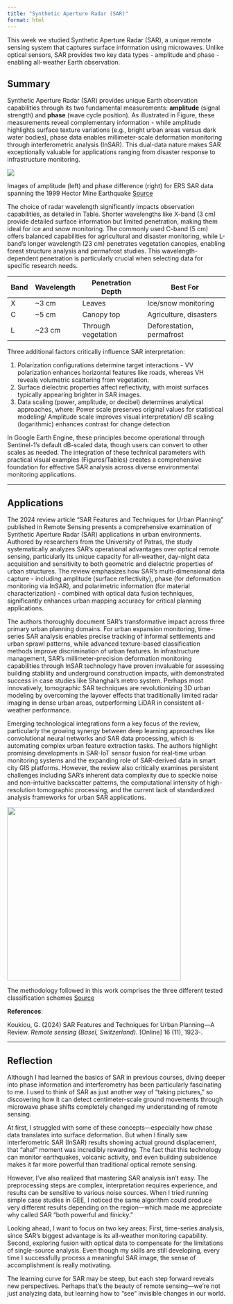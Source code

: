 ```yaml
---
title: "Synthetic Aperture Radar (SAR)"
format: html
---
```

This week we studied Synthetic Aperture Radar (SAR), a unique remote sensing system that captures surface information using microwaves. Unlike optical sensors, SAR provides two key data types - amplitude and phase - enabling all-weather Earth observation. 

## Summary

Synthetic Aperture Radar (SAR) provides unique Earth observation capabilities through its two fundamental measurements: **amplitude** (signal strength) and **phase** (wave cycle position). As illustrated in Figure, these measurements reveal complementary information - while amplitude highlights surface texture variations (e.g., bright urban areas versus dark water bodies), phase data enables millimeter-scale deformation monitoring through interferometric analysis (InSAR). This dual-data nature makes SAR exceptionally valuable for applications ranging from disaster response to infrastructure monitoring.

![](https://www.researchgate.net/profile/David-Sandwell/publication/256830372/figure/fig8/AS:297985264111632@1448056631555/Fig-A2-Images-of-amplitude-left-and-phase-difference-right-for-ERS-SAR-data.png)

Images of amplitude (left) and phase difference (right) for ERS SAR data spanning the 1999 Hector Mine Earthquake [Source](https://www.researchgate.net/figure/Fig-A2-Images-of-amplitude-left-and-phase-difference-right-for-ERS-SAR-data_fig8_256830372)

The choice of radar wavelength significantly impacts observation capabilities, as detailed in Table. Shorter wavelengths like X-band (3 cm) provide detailed surface information but limited penetration, making them ideal for ice and snow monitoring. The commonly used C-band (5 cm) offers balanced capabilities for agricultural and disaster monitoring, while L-band's longer wavelength (23 cm) penetrates vegetation canopies, enabling forest structure analysis and permafrost studies. This wavelength-dependent penetration is particularly crucial when selecting data for specific research needs.

| Band | Wavelength | Penetration Depth  | Best For                  |
|------|------------|--------------------|---------------------------|
| X    | \~3 cm     | Leaves             | Ice/snow monitoring       |
| C    | \~5 cm     | Canopy top         | Agriculture, disasters    |
| L    | \~23 cm    | Through vegetation | Deforestation, permafrost |

Three additional factors critically influence SAR interpretation:

1.  Polarization configurations determine target interactions - VV polarization enhances horizontal features like roads, whereas VH reveals volumetric scattering from vegetation.
2.  Surface dielectric properties affect reflectivity, with moist surfaces typically appearing brighter in SAR images.
3.  Data scaling (power, amplitude, or decibel) determines analytical approaches, where: Power scale preserves original values for statistical modeling/ Amplitude scale improves visual interpretation/ dB scaling (logarithmic) enhances contrast for change detection

In Google Earth Engine, these principles become operational through Sentinel-1's default dB-scaled data, though users can convert to other scales as needed. The integration of these technical parameters with practical visual examples (Figures/Tables) creates a comprehensive foundation for effective SAR analysis across diverse environmental monitoring applications.

------------------------------------------------------------------------

## Applications

The 2024 review article "SAR Features and Techniques for Urban Planning" published in Remote Sensing presents a comprehensive examination of Synthetic Aperture Radar (SAR) applications in urban environments. Authored by researchers from the University of Patras, the study systematically analyzes SAR's operational advantages over optical remote sensing, particularly its unique capacity for all-weather, day-night data acquisition and sensitivity to both geometric and dielectric properties of urban structures. The review emphasizes how SAR's multi-dimensional data capture - including amplitude (surface reflectivity), phase (for deformation monitoring via InSAR), and polarimetric information (for material characterization) - combined with optical data fusion techniques, significantly enhances urban mapping accuracy for critical planning applications.

The authors thoroughly document SAR's transformative impact across three primary urban planning domains. For urban expansion monitoring, time-series SAR analysis enables precise tracking of informal settlements and urban sprawl patterns, while advanced texture-based classification methods improve discrimination of urban features. In infrastructure management, SAR's millimeter-precision deformation monitoring capabilities through InSAR technology have proven invaluable for assessing building stability and underground construction impacts, with demonstrated success in case studies like Shanghai's metro system. Perhaps most innovatively, tomographic SAR techniques are revolutionizing 3D urban modeling by overcoming the layover effects that traditionally limited radar imaging in dense urban areas, outperforming LiDAR in consistent all-weather performance.

Emerging technological integrations form a key focus of the review, particularly the growing synergy between deep learning approaches like convolutional neural networks and SAR data processing, which is automating complex urban feature extraction tasks. The authors highlight promising developments in SAR-IoT sensor fusion for real-time urban monitoring systems and the expanding role of SAR-derived data in smart city GIS platforms. However, the review also critically examines persistent challenges including SAR's inherent data complexity due to speckle noise and non-intuitive backscatter patterns, the computational intensity of high-resolution tomographic processing, and the current lack of standardized analysis frameworks for urban SAR applications.

<img src="https://www.researchgate.net/publication/380914201/figure/fig4/AS:11431281251835340@1718360471586/The-methodology-followed-in-this-work-comprises-the-three-different-tested-classification.tif" width="400"/>

The methodology followed in this work comprises the three different tested classification schemes [Source](https://www.researchgate.net/publication/380914201_SAR_Features_and_Techniques_for_Urban_Planning-A_Review)

**References**:

Koukiou, G. (2024) SAR Features and Techniques for Urban Planning—A Review. *Remote sensing (Basel, Switzerland)*. \[Online\] 16 (11), 1923-.

------------------------------------------------------------------------

## Reflection

Although I had learned the basics of SAR in previous courses, diving deeper into phase information and interferometry has been particularly fascinating to me. I used to think of SAR as just another way of "taking pictures," so discovering how it can detect centimeter-scale ground movements through microwave phase shifts completely changed my understanding of remote sensing.

At first, I struggled with some of these concepts—especially how phase data translates into surface deformation. But when I finally saw interferometric SAR (InSAR) results showing actual ground displacement, that "aha!" moment was incredibly rewarding. The fact that this technology can monitor earthquakes, volcanic activity, and even building subsidence makes it far more powerful than traditional optical remote sensing.

However, I've also realized that mastering SAR analysis isn't easy. The preprocessing steps are complex, interpretation requires experience, and results can be sensitive to various noise sources. When I tried running simple case studies in GEE, I noticed the same algorithm could produce very different results depending on the region—which made me appreciate why called SAR "both powerful and finicky."

Looking ahead, I want to focus on two key areas: First, time-series analysis, since SAR's biggest advantage is its all-weather monitoring capability. Second, exploring fusion with optical data to compensate for the limitations of single-source analysis. Even though my skills are still developing, every time I successfully process a meaningful SAR image, the sense of accomplishment is really motivating.

The learning curve for SAR may be steep, but each step forward reveals new perspectives. Perhaps that's the beauty of remote sensing—we're not just analyzing data, but learning how to "see" invisible changes in our world.
